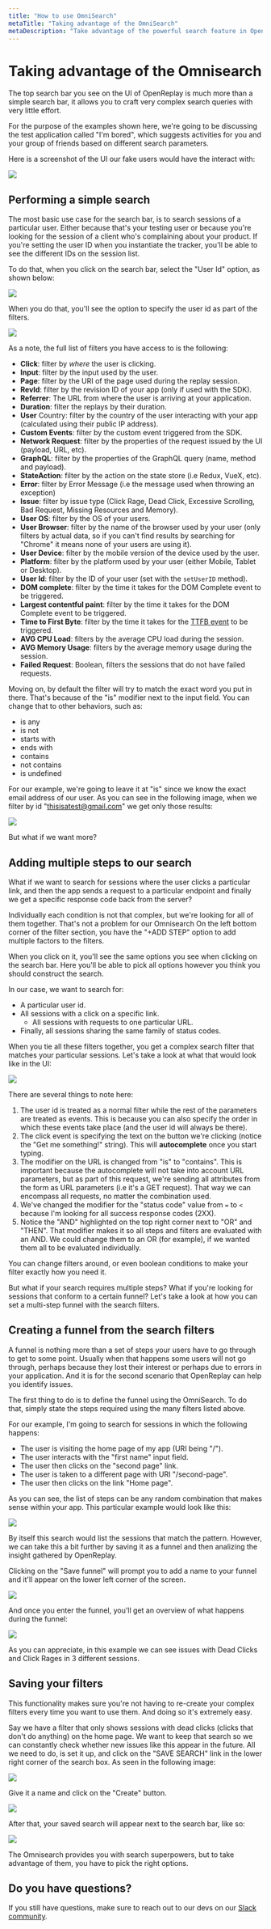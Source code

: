 ```yaml
---
title: "How to use OmniSearch"
metaTitle: "Taking advantage of the OmniSearch"
metaDescription: "Take advantage of the powerful search feature in OpenReplay"
---
```

# Taking advantage of the Omnisearch

The top search bar you see on the UI of OpenReplay is much more than a simple search bar, it allows you to craft very complex search queries with very little effort.

For the purpose of the examples shown here, we're going to be discussing the test application called "I'm bored", which suggests activities for you and your group of friends based on different search parameters.

Here is a screenshot of the UI our fake users would have the interact with:

![](https://i.imgur.com/6BtPzTs.png)

## Performing a simple search 
The most basic use case for the search bar, is to search sessions of a particular user. Either because that's your testing user or because you're looking for the session of a client who's complaining about your product.
If you're setting the user ID when you instantiate the tracker, you'll be able to see the different IDs on the session list.

To do that, when you click on the search bar, select the "User Id" option, as shown below:

![](https://i.imgur.com/jZU6hwG.png)

When you do that, you'll see the option to specify the user id as part of the filters. 

![](https://i.imgur.com/6Ac5cDB.png)

As a note, the full list of filters you have access to is the following:

- **Click**: filter by _where_ the user is clicking.
- **Input**: filter by the input used by the user.
- **Page**: filter by the URI of the page used during the replay session.
- **RevId**: filter by the revision ID of your app (only if used with the SDK).
- **Referrer**: The URL from where the user is arriving at your application.
- **Duration**: filter the replays by their duration.
- **User** Country: filter by the country of the user interacting with your app (calculated using their public IP address).
- **Custom Events**: filter by the custom event triggered from the SDK.
- **Network Request**: filter by the properties of the request issued by the UI (payload, URL, etc).
- **GraphQL**: filter by the properties of the GraphQL query (name, method and payload).
- **StateAction**: filter by the action on the state store (i.e Redux, VueX, etc).
- **Error**: filter by Error Message (i.e the message used when throwing an exception)
- **Issue**: filter by issue type (Click Rage, Dead Click, Excessive Scrolling, Bad Request, Missing Resources and Memory).
- **User OS**: filter by the OS of your users.
- **User Browser**: filter by the name of the browser used by your user (only filters by actual data, so if you can't find results by searching for "Chrome" it means none of your users are using it).
- **User Device**: filter by the mobile version of the device used by the user.
- **Platform**: filter by the platform used by your user (either Mobile, Tablet or Desktop).
- **User Id**: filter by the ID of your user (set with the `setUserID` method).
- **DOM complete**: filter by the time it takes for the DOM Complete event to be triggered.
- **Largest contentful paint**: filter by the time it takes for the DOM Complete event to be triggered.
- **Time to First Byte**: filter by the time it takes for the [TTFB event](https://fr.wikipedia.org/wiki/Time_to_first_byte) to be triggered.
- **AVG CPU Load**: filters by the average CPU load during the session.
- **AVG Memory Usage**: filters by the average memory usage during the session.
- **Failed Request**: Boolean, filters the sessions that do not have failed requests.

 

Moving on, by default the filter will try to match the exact word you put in there. That's because of the "is" modifier next to the input field. You can change that to other behaviors, such as:

- is any
- is not
- starts with
- ends with
- contains
- not contains
- is undefined

For our example, we're going to leave it at "is" since we know the exact email address of our user.
As you can see in the following image, when we filter by id "thisisatest@gmail.com" we get only those results:

![](https://i.imgur.com/kAjALWs.png)

But what if we want more?

## Adding multiple steps to our search
What if we want to search for sessions where the user clicks a particular link, and then the app sends a request to a particular endpoint and finally we get a specific response code back from the server?

Individually each condition is not that complex, but we're looking for all of them together.
That's not a problem for our Omnisearch 
On the left bottom corner of the filter section, you have the "+ADD STEP" option to add multiple factors to the filters.

When you click on it, you'll see the same options you see when clicking on the search bar.
Here you'll be able to pick all options however you think you should construct the search.

In our case, we want to search for:

- A particular user id.
- All sessions with a click on a specific link.
    - All sessions with requests to one particular URL.
- Finally, all sessions sharing the same family of status codes.

When you tie all these filters together, you get a complex search filter that matches your particular sessions.
Let's take a look at what that would look like in the UI:

![](https://i.imgur.com/RX9PeH3.png)

There are several things to note here:

1. The user id is treated as a normal filter while the rest of the parameters are treated as events. This is because you can also specify the order in which these events take place (and the user id will always be there).
2. The click event is specifying the text on the button we're clicking (notice the "Get me something!" string). This will **autocomplete** once you start typing.
3. The modifier on the URL is changed from "is" to "contains". This is important because the autocomplete will not take into account URL parameters, but as part of this request, we're sending all attributes from the form as URL parameters (i.e it's a GET request). That way we can encompass all requests, no matter the combination used.
4. We've changed the modifier for the "status code" value from `=` to `<` because I'm looking for all success response codes (2XX).
5. Notice the "AND" highlighted on the top right corner next to "OR" and "THEN". That modifier makes it so all steps and filters are evaluated with an AND. We could change them to an OR (for example), if we wanted them all to be evaluated individually.

You can change filters around, or even boolean conditions to make your filter exactly how you need it.

But what if your search requires multiple steps? What if you're looking for sessions that conform to a certain funnel? Let's take a look at how you can set a multi-step funnel with the search filters.

## Creating a funnel from the search filters

A funnel is nothing more than a set of steps your users have to go through to get to some point. Usually when that happens some users will not go through, perhaps because they lost their interest or perhaps due to errors in your application.
And it is for the second scenario that OpenReplay can help you identify issues.

The first thing to do is to define the funnel using the OmniSearch. To do that, simply state the steps required using the many filters listed above.

For our example, I'm going to search for sessions in which the following happens:

- The user is visiting the home page of my app (URI being "/").
- The user interacts with the "first name" input field.
- The user then clicks on the "second page" link.
- The user is taken to a different page with URI "/second-page".
- The user then clicks on the link "Home page".

As you can see, the list of steps can be any random combination that makes sense within your app.
This particular example would look like this:

![](https://i.imgur.com/uEx2yGZ.png)

By itself this search would list the sessions that match the pattern. However, we can take this a bit further by saving it as a funnel and then analizing the insight gathered by OpenReplay.

Clicking on the "Save funnel" will prompt you to add a name to your funnel and it'll appear on the lower left corner of the screen.

![](https://i.imgur.com/bt5O08M.png)

And once you enter the funnel, you'll get an overview of what happens during the funnel:

![](https://i.imgur.com/cgyJaKO.png)

As you can appreciate, in this example we can see issues with Dead Clicks and Click Rages in 3 different sessions.

## Saving your filters
This functionality makes sure you're not having to re-create your complex filters every time you want to use them.
And doing so it's extremely easy.

Say we have a filter that only shows sessions with dead clicks (clicks that don't do anything) on the home page. We want to keep that search so we can constantly check whether new issues like this appear in the future.
All we need to do, is set it up, and click on the "SAVE SEARCH" link in the lower right corner of the search box.
As seen in the following image:

![](https://i.imgur.com/b3GP8xh.png)

Give it a name and click on the "Create" button. 

![](https://i.imgur.com/TONFroV.png)

After that, your saved search will appear next to the search bar, like so:

![](https://i.imgur.com/n1GsndD.png)

The Omnisearch provides you with search superpowers, but to take advantage of them, you have to pick the right options.
## Do you have questions?

If you still have questions, make sure to reach out to our devs on our [Slack community](https://slack.openreplay.com/).